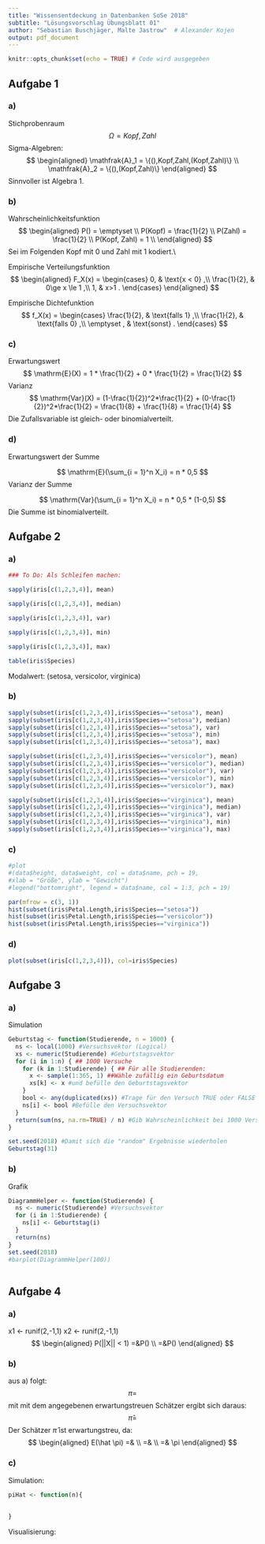 ```yaml
---
title: "Wissensentdeckung in Datenbanken SoSe 2018"
subtitle: "Lösungsvorschlag Übungsblatt 01"
author: "Sebastian Buschjäger, Malte Jastrow"  # Alexander Kojen
output: pdf_document
---
```


```r
knitr::opts_chunk$set(echo = TRUE) # Code wird ausgegeben
```
## Aufgabe 1

### a)
Stichprobenraum
$$
\Omega = Kopf, Zahl
$$
Sigma-Algebren:
$$
\begin{aligned}
\mathfrak{A}_1 = \{(),Kopf,Zahl,(Kopf,Zahl)\} \\
\mathfrak{A}_2 = \{(),(Kopf,Zahl)\}
\end{aligned}
$$
Sinnvoller ist Algebra 1.



### b)
Wahrscheinlichkeitsfunktion
$$
\begin{aligned}
P() =    \emptyset  \\
P(Kopf) =    \frac{1}{2} \\
P(Zahl) =    \frac{1}{2} \\
P(Kopf, Zahl) =    1 \\
\end{aligned}
$$
Sei im Folgenden Kopf mit 0 und Zahl mit 1 kodiert.\\

Empirische Verteilungsfunktion
$$
\begin{aligned}
F_X(x) = 
    \begin{cases}
      0, & \text{x < 0}  ,\\
      \frac{1}{2}, & 0\ge x \le 1   ,\\
      1, & x>1  .
    \end{cases}
\end{aligned}
$$

Empirische Dichtefunktion
$$
f_X(x) = \begin{cases}
                  \frac{1}{2}, & \text{falls 1}  ,\\
                  \frac{1}{2}, & \text{falls 0}  ,\\
                  \emptyset , & \text{sonst}  .
          \end{cases}
$$

### c)
Erwartungswert
$$
\mathrm{E}(X) = 1 * \frac{1}{2} + 0 * \frac{1}{2} = \frac{1}{2}
$$
Varianz
$$
\mathrm{Var}(X) = (1-\frac{1}{2})^2*\frac{1}{2} + (0-\frac{1}{2})^2*\frac{1}{2} = \frac{1}{8} + \frac{1}{8} = \frac{1}{4}
$$
Die Zufallsvariable ist gleich- oder binomialverteilt.

### d)
Erwartungswert der Summe

$$
\mathrm{E}(\sum_{i = 1}^n X_i) = n * 0,5
$$
Varianz der Summe

$$
\mathrm{Var}(\sum_{i = 1}^n X_i) = n * 0,5 * (1-0,5)
$$
Die Summe ist binomialverteilt.

## Aufgabe 2

### a)
```r

### To Do: Als Schleifen machen:

sapply(iris[c(1,2,3,4)], mean)

sapply(iris[c(1,2,3,4)], median)

sapply(iris[c(1,2,3,4)], var)

sapply(iris[c(1,2,3,4)], min)

sapply(iris[c(1,2,3,4)], max)

table(iris$Species)


```
Modalwert: (setosa, versicolor, virginica)

### b)
```r

sapply(subset(iris[c(1,2,3,4)],iris$Species=="setosa"), mean)
sapply(subset(iris[c(1,2,3,4)],iris$Species=="setosa"), median)
sapply(subset(iris[c(1,2,3,4)],iris$Species=="setosa"), var)
sapply(subset(iris[c(1,2,3,4)],iris$Species=="setosa"), min)
sapply(subset(iris[c(1,2,3,4)],iris$Species=="setosa"), max)

sapply(subset(iris[c(1,2,3,4)],iris$Species=="versicolor"), mean)
sapply(subset(iris[c(1,2,3,4)],iris$Species=="versicolor"), median)
sapply(subset(iris[c(1,2,3,4)],iris$Species=="versicolor"), var)
sapply(subset(iris[c(1,2,3,4)],iris$Species=="versicolor"), min)
sapply(subset(iris[c(1,2,3,4)],iris$Species=="versicolor"), max)

sapply(subset(iris[c(1,2,3,4)],iris$Species=="virginica"), mean)
sapply(subset(iris[c(1,2,3,4)],iris$Species=="virginica"), median)
sapply(subset(iris[c(1,2,3,4)],iris$Species=="virginica"), var)
sapply(subset(iris[c(1,2,3,4)],iris$Species=="virginica"), min)
sapply(subset(iris[c(1,2,3,4)],iris$Species=="virginica"), max)

```

### c)
```r

#plot
#(data$height, data$weight, col = data$name, pch = 19,
#xlab = "Größe", ylab = "Gewicht")
#legend("bottomright", legend = data$name, col = 1:3, pch = 19)

par(mfrow = c(3, 1))
hist(subset(iris$Petal.Length,iris$Species=="setosa"))
hist(subset(iris$Petal.Length,iris$Species=="versicolor"))
hist(subset(iris$Petal.Length,iris$Species=="virginica"))

```

### d)
```r

plot(subset(iris[c(1,2,3,4)]), col=iris$Species)

```


## Aufgabe 3
### a)


Simulation
```r
Geburtstag <- function(Studierende, n = 1000) {
  ns <- local(1000) #Versuchsvektor (Logical)
  xs <- numeric(Studierende) #Geburtstagsvektor
  for (i in 1:n) { ## 1000 Versuche
    for (k in 1:Studierende) { ## Für alle Studierenden:
      x <- sample(1:365, 1) ##Wähle zufällig ein Geburtsdatum
      xs[k] <- x #und befülle den Geburtstagsvektor
    }
    bool <- any(duplicated(xs)) #Trage für den Versuch TRUE oder FALSE ein
    ns[i] <- bool #Befülle den Versuchsvektor
  }
  return(sum(ns, na.rm=TRUE) / n) #Gib Wahrscheinlichkeit bei 1000 Versuchen zurück
}

set.seed(2018) #Damit sich die "random" Ergebnisse wiederholen
Geburtstag(31)
```

### b)
Grafik
```r
DiagrammHelper <- function(Studierende) {
  ns <- numeric(Studierende) #Versuchsvektor
  for (i in 1:Studierende) {
    ns[i] <- Geburtstag(i) 
  }
  return(ns)
}
set.seed(2018)
#barplot(DiagrammHelper(100))
  
```




## Aufgabe 4
### a)
x1 <- runif(2,-1,1)
x2 <- runif(2,-1,1)
$$
\begin{aligned}
P(||X|| < 1) =&P()  \\
=&P()  
\end{aligned}
$$

### b)
aus a) folgt:
$$
\pi = 
$$
mit mit dem angegebenen erwartungstreuen Schätzer ergibt sich daraus:
$$
\hat{\pi} =
$$
Der Schätzer $\hat{\pi}$ ist erwartungstreu, da:
$$
\begin{aligned}
E(\hat \pi) =&  \\
=& \\
=& \pi
\end{aligned}
$$



### c)
Simulation:
```r
piHat <- function(n){
 
   
}
```

Visualisierung:
```r

```



